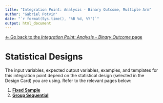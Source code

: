 ```yaml
---
title: "Integration Point: Analysis - Binary Outcome, Multiple Arm"
author: "Gabriel Potvin"
date: "`r format(Sys.time(), '%B %d, %Y')`"
output: html_document
---
```


[$\leftarrow$ Go back to the *Integration Point: Analysis - Binary Outcome* page](IntegrationPointAnalysisBinary.html)

# Statistical Designs

The input variables, expected output variables, examples, and templates for this integration point depend on the statistical design (selected in the Design Card) you are using. Refer to the relevant pages below:

1. [**Fixed Sample**](IntegrationPointAnalysisBinaryMultipleArmFixedSample.html)
1. [**Group Sequential**](IntegrationPointAnalysisBinaryMultipleArmGroupSequential.html)
